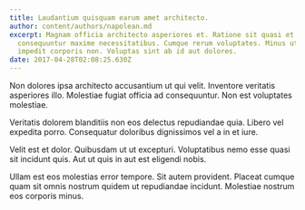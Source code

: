 ```yaml
---
title: Laudantium quisquam earum amet architecto.
author: content/authors/napolean.md
excerpt: Magnam officia architecto asperiores et. Ratione sit quasi et
  consequuntur maxime necessitatibus. Cumque rerum voluptates. Minus ut et
  impedit corporis non. Voluptas sint ab id aut dolores.
date: 2017-04-28T02:08:25.630Z
---
```

Non dolores ipsa architecto accusantium ut qui velit. Inventore veritatis asperiores illo. Molestiae fugiat officia ad consequuntur. Non est voluptates molestiae.
 Veritatis dolorem blanditiis non eos delectus repudiandae quia. Libero vel expedita porro. Consequatur doloribus dignissimos vel a in et iure.
 Velit est et dolor. Quibusdam ut ut excepturi. Voluptatibus nemo esse quasi sit incidunt quis. Aut ut quis in aut est eligendi nobis.
 Ullam est eos molestias error tempore. Sit autem provident. Placeat cumque quam sit omnis nostrum quidem ut repudiandae incidunt. Molestiae nostrum eos corporis minus.